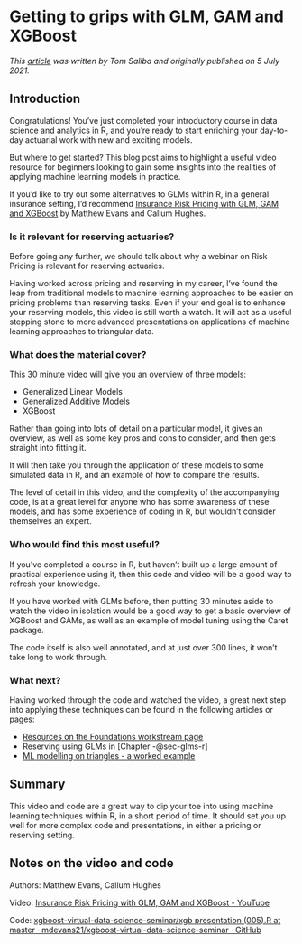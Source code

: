# Getting to grips with GLM, GAM and XGBoost {#f-intro_glm_gam_xgboost}

*This [article](https://institute-and-faculty-of-actuaries.github.io/mlr-blog/post/foundations/intro-glm-gam-xgboost/) was written by Tom Saliba and originally published on 5 July 2021.*



## Introduction

Congratulations! You’ve just completed your introductory course in data science and analytics in R, and you’re ready to start enriching your day-to-day actuarial work with new and exciting models.

But where to get started? This blog post aims to highlight a useful video resource for beginners looking to gain some insights into the realities of applying machine learning models in practice. 

If you’d like to try out some alternatives to GLMs within R, in a general insurance setting, I’d recommend [Insurance Risk Pricing with GLM, GAM and XGBoost](https://www.youtube.com/watch?v=sOyMLB1SsFk&t=0s) by Matthew Evans and Callum Hughes.


### Is it relevant for reserving actuaries?

Before going any further, we should talk about why a webinar on Risk Pricing is relevant for reserving actuaries.

Having worked across pricing and reserving in my career, I’ve found the leap from traditional models to machine learning approaches to be easier on pricing problems than reserving tasks. Even if your end goal is to enhance your reserving models, this video is still worth a watch. It will act as a useful stepping stone to more advanced presentations on applications of machine learning approaches to triangular data. 


### What does the material cover?

This 30 minute video will give you an overview of three models:

-   Generalized Linear Models 
-   Generalized Additive Models
-   XGBoost

Rather than going into lots of detail on a particular model, it gives an overview, as well as some key pros and cons to consider, and then gets straight into fitting it.

It will then take you through the application of these models to some simulated data in R, and an example of how to compare the results.

The level of detail in this video, and the complexity of the accompanying code, is at a great level for anyone who has some awareness of these models, and has some experience of coding in R, but wouldn’t consider themselves an expert.


### Who would find this most useful?

If you’ve completed a course in R, but haven’t built up a large amount of practical experience using it, then this code and video will be a good way to refresh your knowledge. 

If you have worked with GLMs before, then putting 30 minutes aside to watch the video in isolation would be a good way to get a basic overview of XGBoost and GAMs, as well as an example of model tuning using the Caret package. 

The code itself is also well annotated, and at just over 300 lines, it won’t take long to work through. 


### What next?

Having worked through the code and watched the video, a great next step into applying these techniques can be found in the following articles or pages:

-   [Resources on the Foundations workstream page](https://institute-and-faculty-of-actuaries.github.io/mlr-blog/project/foundations/)
-   Reserving using GLMs in [Chapter -@sec-glms-r] 
-   [ML modelling on triangles - a worked example](/mlr-blog/post/f-mlr3example/)

## Summary

This video and code are a great way to dip your toe into using machine learning techniques within R, in a short period of time. It should set you up well for more complex code and presentations, in either a pricing or reserving setting. 


## Notes on the video and code

Authors: Matthew Evans, Callum Hughes

Video: [Insurance Risk Pricing with GLM, GAM and XGBoost - YouTube](https://www.youtube.com/watch?v=sOyMLB1SsFk&t=0s)

Code: [xgboost-virtual-data-science-seminar/xgb presentation (005).R at master · mdevans21/xgboost-virtual-data-science-seminar · GitHub](https://github.com/mdevans21/xgboost-virtual-data-science-seminar/blob/master/xgb%20presentation%20(005).R)




